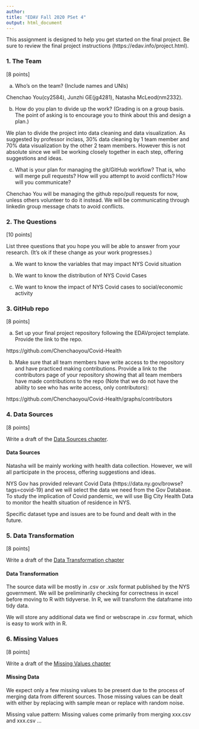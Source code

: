 ```yaml
---
author:
title: "EDAV Fall 2020 PSet 4"
output: html_document
---
```


This assignment is designed to help you get started on the final project. Be sure to review the final project instructions (https://edav.info/project.html).
    
### 1. The Team

[8 points]

a) Who's on the team? (Include names and UNIs)

Chenchao You(cy2584), Junzhi GE(jg4281), Natasha McLeod(nm2332).

b) How do you plan to divide up the work? (Grading is on a group basis. The point of asking is to encourage you to think about this and design a plan.)

We plan to divide the project into data cleaning and data visualization. As suggested by professor inclass, 30% data cleaning by 1 team member and 70% data visualization by the other 2 team members. However this is not absolute since we will be working closely together in each step, offering suggestions and ideas.

c) What is your plan for managing the git/GitHub workflow? That is, who will merge pull requests? How will you attempt to avoid conflicts? How will you communicate?

Chenchao You will be managing the github repo/pull requests for now, unless others volunteer to do it instead. We will be communicating through linkedin group message chats to avoid conflicts.

### 2. The Questions

[10 points]

List three questions that you hope you will be able to answer from your research. (It's ok if these change as your work progresses.)

a)  We want to know the variables that may impact NYS Covid situation
  
  
b)  We want to know the distribution of NYS Covid Cases
  
  
c)  We want to know the impact of NYS Covid cases to social/economic activity
  

### 3. GitHub repo

[8 points]

a) Set up your final project repository following the EDAVproject template. Provide the link to the repo.

https://github.com/Chenchaoyou/Covid-Health

b) Make sure that all team members have write access to the repository and have practiced making contributions. Provide a link to the contributors page of your repository showing that all team members have made contributions to the repo (Note that we do not have the ability to see who has write access, only contributors):

https://github.com/Chenchaoyou/Covid-Health/graphs/contributors

### 4. Data Sources

[8 points]

Write a draft of the [Data Sources chapter](https://edav.info/project#report-format).

#### Data Sources

Natasha will be mainly working with health data collection. However, we will all participate in the process, offering suggestions and ideas.

NYS Gov has provided relevant Covid Data (https://data.ny.gov/browse?tags=covid-19) and we will select the data we need from the Gov Database. To study the implication of Covid pandemic, we will use Big City Health Data to monitor the health situation of residence in NYS.

Specific dataset type and issues are to be found and dealt with in the future.

### 5. Data Transformation

[8 points]

Write a draft of the [Data Transformation chapter](https://edav.info/project#report-format)

#### Data Transformation

The source data will be mostly in .csv or .xslx format published by the NYS government. We will be preliminarily checking for correctness in excel before moving to R with tidyverse. In R, we will transform the dataframe into tidy data.

We will store any additional data we find or webscrape in .csv format, which is easy to work with in R.

### 6. Missing Values

[8 points]

Write a draft of the [Missing Values chapter](https://edav.info/project#report-format)

#### Missing Data

We expect only a few missing values to be present due to the process of merging data from different sources. Those missing values can be dealt with either by replacing with sample mean or replace with random noise.

Missing value pattern:
Missing values come primarily from merging xxx.csv and xxx.csv ...
